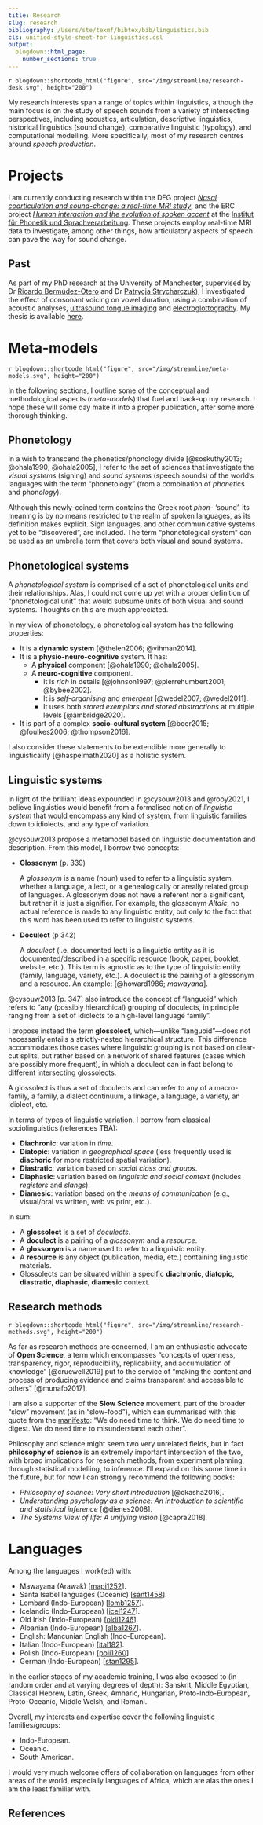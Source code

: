 ```yaml
---
title: Research
slug: research
bibliography: /Users/ste/texmf/bibtex/bib/linguistics.bib
cls: unified-style-sheet-for-linguistics.csl
output:
  blogdown::html_page:
    number_sections: true
---
```



`r blogdown::shortcode_html("figure", src="/img/streamline/research-desk.svg", height="200")`

My research interests span a range of topics within linguistics, although the main focus is on the study of speech sounds from a variety of intersecting perspectives, including acoustics, articulation, descriptive linguistics, historical linguistics (sound change), comparative linguistic (typology), and computational modelling. More specifically, most of my research centres around *speech production*.

# Projects

I am currently conducting research within the DFG project [*Nasal coarticulation and sound-change: a real-time MRI study*](https://www.en.phonetik.uni-muenchen.de/research/current_projects/nasal_coarticulation.html), and the ERC project [*Human interaction and the evolution of spoken accent*](https://www.phonetik.uni-muenchen.de/Forschung/interaccent/interAccent.html) at the [Institut für Phonetik und Sprachverarbeitung](https://www.phonetik.uni-muenchen.de/).
These projects employ real-time MRI data to investigate, among other things, how articulatory aspects of speech can pave the way for sound change.

## Past

As part of my PhD research at the University of Manchester, supervised by Dr <a href="http://www.bermudez-otero.com/index.htm" target="_blank" rel="noopener">Ricardo Bermúdez-Otero</a> and Dr <a href="https://sites.google.com/site/patrycjastrycharczuk/home" target="_blank" rel="noopener">Patrycja Strycharczuk</a>), I investigated the effect of consonant voicing on vowel duration, using a combination of acoustic analyses, <a href="https://en.wikipedia.org/wiki/Ultrasound_tongue_imaging" target="_blank" rel="noopener">ultrasound tongue imaging</a> and <a href="https://en.wikipedia.org/wiki/Electroglottograph" target="_blank" rel="noopener">electroglottography</a>.
My thesis is available <a href="https://stefanocoretta.github.io/docs/pubs/coretta-phd-thesis.pdf" target="_blank">here</a>.

# Meta-models

`r blogdown::shortcode_html("figure", src="/img/streamline/meta-models.svg", height="200")`

In the following sections, I outline some of the conceptual and methodological aspects (*meta-models*) that fuel and back-up my research. I hope these will some day make it into a proper publication, after some more thorough thinking.

## Phonetology

In a wish to transcend the phonetics/phonology divide [@soskuthy2013; @ohala1990; @ohala2005], I refer to the set of sciences that investigate the *visual systems* (signing) and *sound systems* (speech sounds) of the world's languages with the term "phonetology" (from a combination of *phonet*ics and phon*ology*).

Although this newly-coined term contains the Greek root *phon-* 'sound', its meaning is by no means restricted to the realm of spoken languages, as its definition makes explicit. Sign languages, and other communicative systems yet to be "discovered", are included. The term "phonetological system" can be used as an umbrella term that covers both visual and sound systems.

## Phonetological systems

A *phonetological system* is comprised of a set of phonetological units and their relationships. Alas, I could not come up yet with a proper definition of "phonetological unit" that would subsume units of both visual and sound systems. Thoughts on this are much appreciated.

In my view of phonetology, a phonetological system has the following properties:

* It is a **dynamic system** [@thelen2006; @vihman2014].
* It is a **physio-neuro-cognitive** system. It has:
  * A **physical** component [@ohala1990; @ohala2005].
  * A **neuro-cognitive** component.
    * It is _rich_ in details [@johnson1997; @pierrehumbert2001; @bybee2002].
    * It is _self-organising_ and _emergent_ [@wedel2007; @wedel2011].
    * It uses both _stored exemplars and stored abstractions_ at multiple levels [@ambridge2020].
* It is part of a complex **socio-cultural system** [@boer2015; @foulkes2006; @thompson2016].

I also consider these statements to be extendible more generally to linguisticality [@haspelmath2020] as a holistic system.

## Linguistic systems

In light of the brilliant ideas expounded in @cysouw2013 and @rooy2021, I believe linguistics would benefit from a formalised notion of *linguistic system* that would encompass any kind of system, from linguistic families down to idiolects, and any type of variation.

@cysouw2013 propose a metamodel based on linguistic documentation and description.
From this model, I borrow two concepts:

- **Glossonym** (p. 339)

  A *glossonym* is a name (noun) used to refer to a linguistic system, whether a language, a lect, or a genealogically or areally related group of languages. A glossonym does not have a referent nor a significant, but rather it is just a signifier. For example, the glossonym *Altaic*, no actual reference is made to any linguistic entity, but only to the fact that this word has been used to refer to linguistic systems.

- **Doculect** (p 342)

  A *doculect* (i.e. documented lect) is a linguistic entity as it is documented/described in a specific resource (book, paper, booklet, website, etc.). This term is agnostic as to the type of linguistic entity (family, language, variety, etc.). A doculect is the pairing of a glossonym and a resource. An example: [@howard1986; *mawayana*].

@cysouw2013 [p. 347] also introduce the concept of "languoid" which refers to "any (possibly hierarchical) grouping of doculects, in principle ranging from a set of idiolects to a high-level language family".

I propose instead the term **glossolect**, which---unlike "languoid"---does not necessarily entails a strictly-nested hierarchical structure. This difference accommodates those cases where linguistic grouping is not based on clear-cut splits, but rather based on a network of shared features (cases which are possibly more frequent), in which a doculect can in fact belong to different intersecting glossolects.

A glossolect is thus a set of doculects and can refer to any of a macro-family, a family, a dialect continuum, a linkage, a language, a variety, an idiolect, etc.

In terms of types of linguistic variation, I borrow from classical sociolinguistics (references TBA):

- **Diachronic**: variation in *time*.
- **Diatopic**: variation in *geographical space* (less frequently used is **diachoric** for more restricted spatial variation).
- **Diastratic**: variation based on *social class and groups*.
- **Diaphasic**: variation based on *linguistic and social context* (includes *registers* and *slangs*).
- **Diamesic**: variation based on the *means of communication* (e.g., visual/oral vs written, web vs print, etc.).

In sum:

- A **glossolect** is a set of *doculects*.
- A **doculect** is a pairing of a *glossonym* and a *resource*.
- A **glossonym** is a name used to refer to a linguistic entity.
- A **resource** is any object (publication, media, etc.) containing linguistic materials.
- Glossolects can be situated within a specific **diachronic, diatopic, diastratic, diaphasic, diamesic** context.

## Research methods

`r blogdown::shortcode_html("figure", src="/img/streamline/research-methods.svg", height="200")`

As far as research methods are concerned, I am an enthusiastic advocate of **Open Science**, a term which encompasses "concepts of openness, transparency, rigor, reproducibility, replicability, and accumulation of knowledge" [@cruewell2019] put to the service of "making the content and process of producing evidence and claims transparent and accessible to others" [@munafo2017].

<!-- TODO: slow science -->
I am also a supporter of the **Slow Science** movement, part of the broader "slow" movement (as in "slow-food"), which can summarised with this quote from the [manifesto](http://slow-science.org): "We do need time to think. We do need time to digest. We do need time to misunderstand each other".

<!-- TODO: ethics -->
<!-- TODO: research project management -->
<!-- TODO: methods as theory, theory = concepts + methods, theory and applications, basic science and applied science -->

<!-- TODO: statistics -->

<!-- TODO: philosophy of science: three books -->
Philosophy and science might seem two very unrelated fields, but in fact **philosophy of science** is an extremely important intersection of the two, with broad implications for research methods, from experiment planning, through statistical modelling, to inference.
I'll expand on this some time in the future, but for now I can strongly recommend the following books:

- *Philosophy of science: Very short introduction* [@okasha2016].
- *Understanding psychology as a science: An introduction to scientific and statistical inference* [@dienes2008].
- *The Systems View of life: A unifying vision* [@capra2018].


# Languages

Among the languages I work(ed) with:

* Mawayana (Arawak) [[mapi1252](http://glottolog.org/resource/languoid/id/mapi1252)].
* Santa Isabel languages (Oceanic) [[sant1458](http://glottolog.org/resource/languoid/id/sant1458)].
* Lombard (Indo-European) [[lomb1257](http://glottolog.org/resource/languoid/id/lomb1257)].
* Icelandic (Indo-European) [[icel1247](http://glottolog.org/resource/languoid/id/icel1247)].
* Old Irish (Indo-European) [[oldi1246](http://glottolog.org/resource/languoid/id/oldi1246)].
* Albanian (Indo-European) [[alba1267](https://glottolog.org/resource/languoid/id/alba1267)].
* English: Mancunian English (Indo-European).
* Italian (Indo-European) [[ital182](http://glottolog.org/resource/languoid/id/ital1282)].
* Polish (Indo-European) [[poli1260](http://glottolog.org/resource/languoid/id/poli1260)].
* German (Indo-European) [[stan1295](http://glottolog.org/resource/languoid/id/stan1295)].

In the earlier stages of my academic training, I was also exposed to (in random order and at varying degrees of depth): Sanskrit, Middle Egyptian, Classical Hebrew, Latin, Greek, Amharic, Hungarian, Proto-Indo-European, Proto-Oceanic, Middle Welsh, and Romani.

Overall, my interests and expertise cover the following linguistic families/groups:

- Indo-European.
- Oceanic.
- South American.

I would very much welcome offers of collaboration on languages from other areas of the world, especially languages of Africa, which are alas the ones I am the least familiar with.

## References
